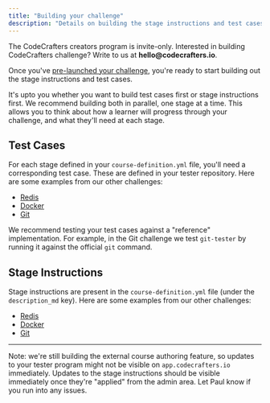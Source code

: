 ```yaml
---
title: "Building your challenge"
description: "Details on building the stage instructions and test cases for your challenge."
---
```


<Note>
  The CodeCrafters creators program is invite-only. Interested in building
  CodeCrafters challenge? Write to us at <b>hello@codecrafters.io</b>.
</Note>

Once you've [pre-launched your challenge](/contributors/authoring-challenges/pre-launching-your-challenge), you're ready to start building out the
stage instructions and test cases.

It's upto you whether you want to build test cases first or stage instructions first. We recommend building both in parallel, one stage at a time. This allows
you to think about how a learner will progress through your challenge, and what they'll need at each stage.

## Test Cases

For each stage defined in your `course-definition.yml` file, you'll need a corresponding test case. These are defined in your tester repository. Here
are some examples from our other challenges:

- [Redis](https://github.com/codecrafters-io/redis-tester)
- [Docker](https://github.com/codecrafters-io/docker-tester)
- [Git](https://github.com/codecrafters-io/git-tester)

We recommend testing your test cases against a "reference" implementation. For example, in the Git challenge we test `git-tester` by running it against the official
`git` command.

## Stage Instructions

Stage instructions are present in the `course-definition.yml` file (under the `description_md` key). Here are some examples from our other challenges:

- [Redis](https://github.com/codecrafters-io/build-your-own-redis/blob/main/course-definition.yml)
- [Docker](https://github.com/codecrafters-io/build-your-own-docker/blob/main/course-definition.yml)
- [Git](https://github.com/codecrafters-io/build-your-own-git/blob/main/course-definition.yml)

---

Note: we're still building the external course authoring feature, so updates to your tester program might not be visible on `app.codecrafters.io` immediately. Updates to the stage
instructions should be visible immediately once they're "applied" from the admin area. Let Paul know if you run into any issues.
